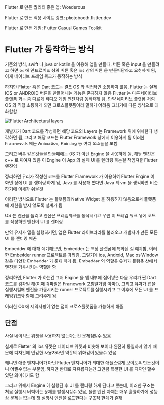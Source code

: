 Flutter 로 만든 퀄리티 좋은 앱: Wonderous

Flutter 로 만든 맥용 사이트 링크: photobooth.flutter.dev

Flutter 로 만든 게임: Flutter Casual Games Toolkit

# Flutter 가 동작하는 방식

기존의 방식, swift 나 java or kotlin 을 이용해 앱을 만들때, 버튼 혹은 input 을 만들려고 하면 os 에 안드로이드 상의 버튼 혹은 ios 상의 버튼 을 만들어달라고 요청하게 됨, 이게 네이티브 프레임 워크가 동작하는 방식

하지만 Flutter 혹은 Dart 코드는 결코 OS 와 직접적인 소통하지 않음, Flutter 는 실제 IOS or ANDROID 버튼을 만들어내는 기능은 존재하지 않음 Flutter 는 다른 네이티브 플랫폼 과는 좀 다르게 비디오 게임 엔진처럼 동작하게 됨, 만약 네이티브 플랫폼 처럼 OS 와 직접 소통하게 되면 크로스플랫폼이라 말하기 어려움 그러기에 다른 방식으로 대화함함

![Flutter Architectural layers](./kr/flutter/archdiagram.png)

개발자가 Dart 코드를 작성하면 해당 코드의 Layers 는 Framework 위에 위치한다 생각하면 됨, 그리고 해당 코드는 Flutter Framework 상에서 이용하게 됨 이러한 Framework 에는 Animation, Painting 등 여러 요소들을 포함

그리고 버튼 같은것들을 만들때에는 OS 가 아닌 Engine 을 사용하게 됨, 해당 엔진은 c++ 로 짜여져 있음 이 Engine 이 App 의 실제 UI 를 렌더링 하는걸 책임져줄 Flutter 엔진임

정리하면 우리가 작성한 코드를 Flutter Framework 가 이용하여 Flutter Engine 이 화면 상에 UI 를 랭더링 하게 됨, Java 를 사용해 봤다면 Java 의 vm 을 생각하면 비슷하기에 이해가 쉬울것

이러한 방식으로 Flutter 는 플랫폼의 Native Widget 을 하용하지 않음으로써 플랫폼 에 제한을 받지 않도록 설계가 됨

OS 는 엔진을 돌리고 엔진은 프레임워크를 동작시키고 우린 이 프레임 워크 위에 코드를 작성하면 엔진이 UI 를 렌더링

만약 유저가 앱을 실행히키면, 앱은 Flutter 라이브러리를 불러오고 개발자가 만든 모든 UI 를 렌더링 해줌

Embedder 에 대해 예기해보면, Embedder 는 특정 플랫폼에 특화된 걸 예기함, 이러한 Embedder runner 프로젝트를 가리킴, 그렇기에 ios, Android, Mac os Window 같은 다양한 Embedder 가 존재 하게 됨, Embedder 의 역할은 유저가 플랫폼 상에서 엔진을 가동시키는 역할을 함


정리하면, Flutter 가 하는건 그저 Engine 을 앱 내부에 집어넣은 다음 우리가 짠 Dart 코드를 컴파일 해(이때 컴파일은 Framework 포함일거임 아마?), 그리고 유저가 앱을 실행시킬때 엔진을 가동시키는 runner 프로젝트를 실행시키고 그 이후에 모든 UI 를 프레임워크와 함께 그려주게 됨

이러한 OS 에 제약사항이 없는 점이 크로스플랫폼을 가능하게 해줌


## 단점
사실 네이티브 위젯을 사용하지 않는다는건 문제점일수 있음

실제로 Flutter 의 ios 위젯은 네이티브 위젯과 비슷해 보이나 완전히 동일하지 않기 때문에 디자인에 민감한 사용자라면 약간의 위화감이 있을수 있음

왜냐면 애플 엔지니어가 아닌 Flutter 엔지니어가 최대한 애플스럼게 보이도록 만든것이니 어쩔수 없는 부분임, 하지만 반대로 자유롭다는건 그만큼 특별한 UI 를 디자인 할수 있단 의미이기도 함

그리고 위에서 Engine 이 실행된 후 UI 를 랜더링 하게 된다고 했는데, 이러한 구조는 처음 실행시 버벅이는 문제를 발생시킬수 있음, 물론 엔진 자체는 매우 훌륭하기에 성능상 문제는 없는데 첫 실행시 엔진을 로드한다는 구조적 한계가 존재
